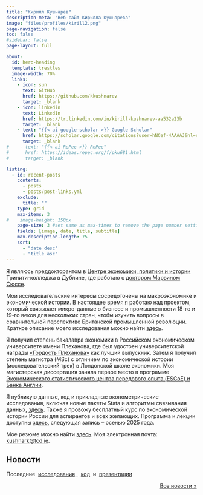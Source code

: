 ```yaml
---
title: "Кирилл Кушнарев"
description-meta: "Веб-сайт Кирилла Кушнарева"
image: "files/profiles/kirill2.png"
page-navigation: false
toc: false
#sidebar: false
page-layout: full

about:
  id: hero-heading
  template: trestles
  image-width: 70%
  links:
    - icon: sun
      text: GitHub
      href: https://github.com/kkushnarev
      target: _blank 
    - icon: linkedin
      text: LinkedIn
      href: https://tr.linkedin.com/in/kirill-kushnarev-aa532a23b
      target: _blank
    - text: "{{< ai google-scholar >}} Google Scholar"
      href: https://scholar.google.com/citations?user=hNCef-4AAAAJ&hl=en
      target: _blank
#    - text: "{{< ai RePec >}} RePec"
#      href: https://ideas.repec.org/f/pku681.html
#      target: _blank

listing:
  - id: recent-posts
    contents: 
      - posts
      - posts/post-links.yml
    exclude:
      title: ""
    type: grid
    max-items: 3
#    image-height: 150px
    page-size: 3 #set same as max-times to remove the page number setting
    fields: [image, date, title, subtitle]
    max-description-length: 75
    sort: 
      - "date desc"
      - "title asc"
---
```


:::{#hero-heading}

Я являюсь преддокторантом в [Центре экономики, политики и истории](https://ceph.ie/people-re/kirill-kushnarev/) Тринити-колледжа в Дублине, где работаю с [доктором Марвином Сюссе](https://marvinsuesse.com).

Мои исследовательские интересы сосредоточены на макроэкономике и экономической истории. В настоящее время я работаю над проектом, который связывает микро-данные о бизнесе и промышленности 18-го и 19-го веков для нескольких стран, чтобы изучить вопросы в сравнительной перспективе Британской промышленной революции. Краткое описание моего исследования можно найти [здесь](projects.qmd).

Я получил степень бакалавра экономики в Российском экономическом университете имени Плеханова, где был удостоен университетской награды [«Гордость Плеханова»](https://www-rea-ru.translate.goog/news/3303-vashi-kryilya--nasha-gordost-nazvanyi-luchshie-vyipuskniki-plehanovki-2022-goda?_x_tr_sl=auto&_x_tr_tl=en&_x_tr_hl=ru&_x_tr_pto=wapp) как лучший выпускник. Затем я получил степень магистра (MSc) с отличием по экономической истории (исследовательский трек) в Лондонской школе экономики. Моя магистерская диссертация заняла первое место в программе [Экономического статистического центра передового опыта (ESCoE) и Банка Англии](https://www.escoe.ac.uk/opportunities/escoe-masters-dissertation-programme/).

Я публикую данные, код и прикладные эконометрические исследования, включая новые пакеты Stata и алгоритмы связывания данных, [здесь](people.qmd). Также я провожу бесплатный курс по экономической истории России для аспирантов и всех желающих. Программа и лекции доступны [здесь](teaching.qmd), следующая запись – осенью 2025 года.

Мое резюме можно найти [здесь](posts.qmd#category=paper). Моя электронная почта: [kushnark@tcd.ie](mailto:kushnark@tcd.ie).

:::

## Новости
Последние &nbsp;[исследования](posts.qmd#category=paper)&nbsp;, &nbsp;[код](posts.qmd#category=news)&nbsp; и &nbsp;[презентации](posts.qmd#category=event)

:::{#recent-posts}
:::

<p align="right">[Все новости »](/posts.qmd)</p>
